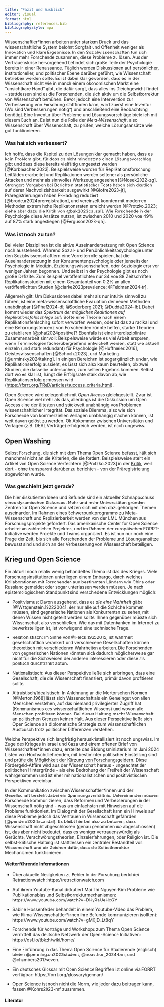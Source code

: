 ```yaml
---
title: "Fazit und Ausblick"
editor: visual
format: html
bibliography: references.bib
bibliographystyle: apa
---
```


Wissenschaftler\*innen arbeiten unter starkem Druck und das wissenschaftliche System belohnt Sorgfalt und Offenheit weniger als Innovation und klare Ergebnisse. In den Sozialwissenschaften tun sich immer mehr Forschende zusammen, diese Probleme zu lösen. Aus der Vertrauenskrise hervorgehend befindet sich große Teile der Psychologie bereits in einer Renaissance. Täglich werden Diskussionen auf persönlicher, institutioneller, und politischer Ebene darüber geführt, wie Wissenschaft betrieben werden sollte. Es ist dabei klar geworden, dass es in der Wissenschaft nicht wie in manch einem ökonomischen Markt eine "unsichtbare Hand" gibt, die dafür sorgt, dass alles ins Gleichgewicht findet - stattdessen sind es die Forschenden, die sich aktiv um die Selbstkorrektur von Wissenschaft bemühen. Bevor jedoch eine Intervention zur Verbesserung von Forschung stattfinden kann, wird zuerst eine Inventur (Wo sind Verbesserungen nötig?) und anschließend eine Beobachtung benötigt. Eine Inventur über Probleme und Lösungsvorschläge biete ich mit diesem Buch an. Es ist nun die Rolle der *Meta-Wissenschaft*, also Wissenschaft über Wissenschaft, zu prüfen, welche Lösungsansätze wie gut funktionieren.

### Was hat sich verbessert?

Ich hoffe, dass die Kapitel zu den Lösungen klar gemacht haben, dass es kein Problem gibt, für dass es nicht mindestens einen Lösungsvorschlag gibt und dass diese bereits vielfältig umgesetzt werden [@Korbmacher.2023]. Beispielsweise wurden für Replikationsforschung Leitfäden erarbeitet und Replikationen werden seltener als persönliche Attacken und mehr als sinnvolles Werkzeug angesehen [@Nosek2022-zg]. Strengere Vorgaben bei Berichten statistischer Tests haben sich deutlich auf deren Nachvollziehbarkeit ausgewirkt [@Giofre2023-jt], Präregistrierungen haben P-Hacking reduziert [@brodeur2024preregistration], und vereinzelt konnten mit modernen Methoden extrem hohe Replikationsraten erreicht werden [@Protzko.2023; siehe aber dazu die Kritik von @bak2023causal]. Wie Forschende in der Psychologie diese Ansätze nutzen, ist zwischen 2010 und 2020 von 49% auf 87% stark angestiegen [@Ferguson2023-qh].

### Was ist noch zu tun?

Bei vielen Disziplinen ist die aktive Auseinandersetzung mit Open Science noch ausstehend. Während Sozial- und Persönlichkeitspsychologie unter den Sozialwissenschaftlern eine Vorreiterrolle spielen, hat die Auseinandersetzung in der Konsumentenpsychologie oder jenseits der Psychologie in Medizin, Erziehungswissenschaften, oder Soziologie erst vor wenigen Jahren begonnen. Und selbst in der Psychologie gibt es noch große Defizite. Zum Beispiel veröffentlichten nur 34 von 88 Zeitschriften Replikationsstudien mit einem Gesamtanteil von 0.2% an allen veröffentlichten Studien [@clarke2023prevalence; @Feldman2024-tr].

Allgemein gilt: Um Diskussionen dabei mehr als nur intuitiv sinnvoll zu führen, ist eine meta-wissenschaftliche Evaluation der neuen Methoden unabdingbar [@Phaf2024-dl; @Soderberg.2021; @Dudda2024-lb]. Dabei kommt wieder das *Spektrum der möglichen Reaktionen auf Replikationsfehlschläge* auf: Sollte eine Theorie nach einem Replikationsfehlschlag sofort verworfen werden, oder ist das zu radikal und eine Beharrungstendenz von Forschenden könnte helfen, starke Theorien zu etablieren [@phaf2024positive]? Ebenfalls ist eine interdisziplinäre Zusammenarbeit sinnvoll: Beispielsweise würde es viel Arbeit ersparen, wenn Terminologien fächerübergreifend entwickelt werden, statt wie aktuell einzeln (und stark redundant) für Psychologie [@Huffmeier.2016], Geisteswissenschaften [@Schoch.2023], und Marketing [@urminsky2024taking]. In einigen Bereichen ist sogar gänzlich unklar, wie Replikationserfolg aussieht, es lässt sich also kaum beurteilen, ob zwei Studien, die dasselbe untersuchen, zum selben Ergebnis kommen. Selbst dort wo es klar ist, hängt die Erfolgsrate stark davon ab, wie Replikationserfolg gemessen wird (<https://forrt.org/FReD/articles/success_criteria.html>).

Open Science wird gelegentlich mit *Open Access* gleichgestellt. Zwar ist Open Science viel mehr als das, allerdings ist die Diskussion um Open Access eine der ältesten und stückweit unabhängig von Problemen wissenschaftlicher Integrität. Das soziale Dilemma, also wie sich Forschende von kommerziellen Verlagen unabhängig machen können, ist weit davon gelöst zu werden. Ob Abkommen zwischen Universitäten und Verlagen (z.B. DEAL Verträge) erfolgreich werden, ist noch ungewiss.

::: callout-warning
## Open Washing

Selbst Forschung, die sich mit dem Thema Open Science befasst, hält sich manchmal nicht an die Kriterien, die sie fordert. Beispielsweise steht ein Artikel von Open Science Verfechtern [@Protzko.2023] in der [Kritik](https://statmodeling.stat.columbia.edu/2023/11/21/of-course-its-preregistered-just-give-me-a-sec/), weil dort - ohne transparent darüber zu berichten - von der Präregistrierung abgewichen wurde.
:::

### Was geschieht jetzt gerade?

Die hier diskutierten Ideen und Befunde sind ein aktueller Schnappschuss eines dynamischen Diskurses. Mehr und mehr Universitäten gründen Zentren für Open Science und setzen sich mit den dazugehörigen Themen auseinander. Im Rahmen eines Schwerpunktprogramms zu Meta-Wissenschaft und Replizierbarkeit werden von der LMU München aus Forschungsprojekte gefördert. Das amerikanische Center for Open Science arbeitet an zahlreichen Projekten, und im Rahmen der europäischen FORRT-Initiative werden Projekte und Teams organisiert. Es ist nun nur noch eine Frage der Zeit, bis sich alle Forschenden der Probleme und Lösungsansätze bewusst sind und sich an der Verbesserung von Wissenschaft beteiligen.

::: callout-tip
## Krieg und Open Science

Ein aktuell noch relativ wenig behandeltes Thema ist das des Krieges. Viele Forschungsinstitutionen unterliegen einem Embargo, durch welches Kollaborationen mit Forschenden aus bestimmten Ländern wie China oder Russland gemeldet oder sogar unterlassen werden müssen. Je nach epistemologischem Standpunkt sind verschiedene Entwicklungen möglich:

-   Positivismus: Davon ausgehend, dass es *die eine Wahrheit* gäbe [@Wittgenstein.19222004], der nur alle auf die Schliche kommen müssen, sind gegnerische Nationen als Konkurrenten zu sehen, mit denen Wissen nicht geteilt werden sollte. Ihnen gegenüber müsste sich Wissenschaft also verschließen. Wie das mit Datenbanken im Internet zu bewerkstelligen ist, ist vorwiegend eine technische Frage.

-   Relationistisch: Im Sinne von @Fleck.19352015, ist Wahrheit gesellschaftlich verankert und verschiedene Gesellschaften können theoretisch mit verschiedenen Wahrheiten arbeiten. Die Forschenden von gegnerischen Nationen könnten sich dadurch möglicherweise gar nicht für die Sichtweisen der anderen interessieren oder diese als politisch durchtränkt abtun.

-   Nationalistisch: Aus dieser Perspektive ließe sich anbringen, dass eine Gesellschaft, die die Wissenschaft finanziert, primär davon profitieren sollte.

-   Altruistisch/Idealistisch: In Anlehnung an die Mertonschen Normen [@Merton.1968] lässt sich Wissenschaft als ein Gemeingut von allen Menschen verstehen, auf das niemand privilegierten Zugriff hat (Kommunismus des wissenschaftlichen Wissens) und wovon alle Menschen profitieren können. Bei dieser Haltung macht Wissenschaft an politischen Grenzen keinen Halt. Aus dieser Perspektive ließe sich Open Science als diplomatische Strategie zum wissenschaftlichen Austausch trotz politischer Differenzen verstehen.

Welche Perspektive sich langfristig herauskristallisiert ist noch ungewiss. Im Zuge des Krieges in Israel und Gaza und einem offenen Brief von Wissenschaftler\*innen dazu, erstellte das Bildungsministerium im Juni 2024 Listen von Hochschullehrenden, mit bestimmter politischer Einstellung sind und [prüfte die Möglichkeit der Kürzung von Forschungsgeldern](https://www.tagesschau.de/investigativ/panorama/bmbf-stark-watzinger-foerdergelder-100.html). Diese Fördergeld-Affäre wird aus der Wissenschaft heraus - ungeachtet der politischen Hintergründe - als eine Bedrohung der Freiheit der Wissenschaft wahrgenommen und ist eher mit nationalistischen und positivistischen Perspektiven vereinbar.
:::

In der Kommunikation zwischen Wissenschaftler\*innen und der Gesellschaft besteht dabei ein Spannungsverhältnis: Untereinander müssen Forschende kommunizieren, dass Reformen und Verbesserungen in der Wissenschaft nötig sind - was am einfachsten mit Hinweisen auf die Probleme funktioniert. Im Dialog mit der Gesellschaft kann ein Hinweis auf diese Probleme jedoch das Vertrauen in Wissenschaft gefährden [@penders2024scandal]. Es bleibt hierbei also zu betonen, dass Wissenschaft nicht abgeschlossen (genau genommen *nie* abgeschlossen) ist, das aber nicht bedeutet, dass es weniger vertrauenswürdig als Gerüchte, Verschwörungstheorien, Einzelerfahrungen, oder Religion ist. Die selbst-kritische Haltung ist stattdessen ein zentraler Bestandteil von Wissenschaft und ein Zeichen dafür, dass die Selbstkorrektur-Mechanismen funktionieren.

#### Weiterführende Informationen

-   Über aktuelle Neuigkeiten zu Fehler in der Forschung berichtet Retractionwatch: https://retractionwatch.com

-   Auf ihrem Youtube-Kanal diskutiert Mai Thi Nguyen-Kim Probleme wie Publikationsbias und Selbstkorrekturmechanismen: https://www.youtube.com/watch?v=DHyRaUeHcGY

-   Sabine Hossenfelder behandelt in einem Youtube-Video das Problem, wie Klima-Wissenschaftler\*innen ihre Befunde kommunizieren (sollten): https://www.youtube.com/watch?v=gMOjD_Lt8qY

-   Forschende für Vorträge und Workshops zum Thema Open Science vermittelt das deutsche Netzwerk der Open-Science Initiativen: https://osf.io/tbkzh/wiki/home/

-   Eine Einführung in das Thema Open Science für Studierende (englisch) bieten @pennington2023student, @noauthor_2024-bm, und @chambers2017seven.

-   Ein deutsches Glossar mit Open Science Begriffen ist online via FORRT verfügbar: https://forrt.org/glossary/german/

-   Open Science ist noch nicht die Norm, wie jeder dazu beitragen kann, fassen @Kohrs2023-mf zusammen.

#### Literatur
